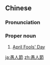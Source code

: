 {{also|愚人节}}
==Chinese==
{{zh-forms|s=愚人节|type=21}}
{{wikipedia|lang=zh}}

===Pronunciation===
{{zh-pron
|m=Yúrénjié
|cat=pn
}}

===Proper noun===
{{zh-proper noun}}

# [[April Fools' Day]]

[[ja:愚人節]]
[[zh:愚人節]]